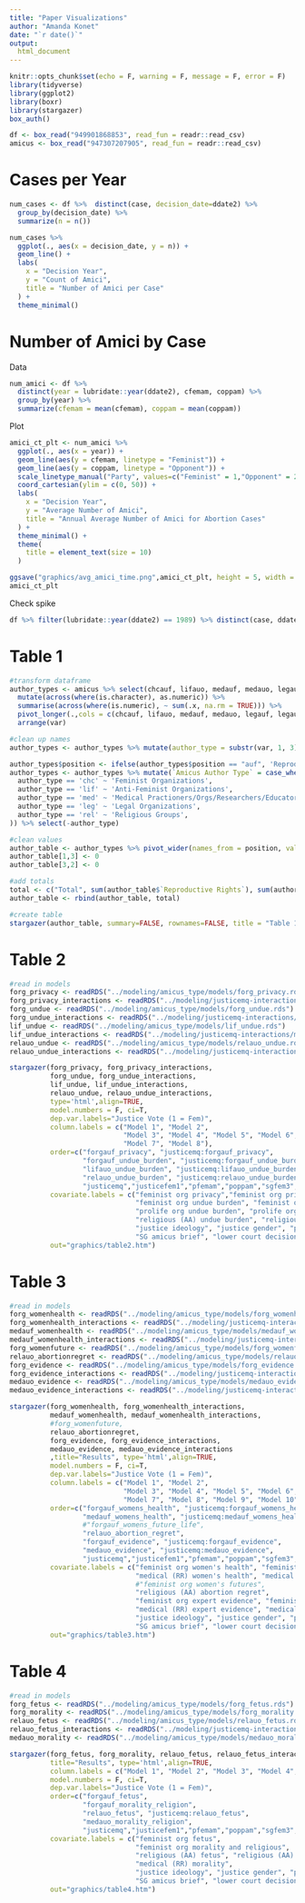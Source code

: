 ```yaml
---
title: "Paper Visualizations"
author: "Amanda Konet"
date: "`r date()`"
output:
  html_document
---
```


```r
knitr::opts_chunk$set(echo = F, warning = F, message = F, error = F)
library(tidyverse)
library(ggplot2)
library(boxr)
library(stargazer)
box_auth()

df <- box_read("949901868853", read_fun = readr::read_csv)
amicus <- box_read("947307207905", read_fun = readr::read_csv)
```


# Cases per Year


```r
num_cases <- df %>%  distinct(case, decision_date=ddate2) %>% 
  group_by(decision_date) %>% 
  summarize(n = n())

num_cases %>% 
  ggplot(., aes(x = decision_date, y = n)) +
  geom_line() + 
  labs(
    x = "Decision Year",
    y = "Count of Amici",
    title = "Number of Amici per Case"
  ) +
  theme_minimal()
```


# Number of Amici by Case

Data

```r
num_amici <- df %>% 
  distinct(year = lubridate::year(ddate2), cfemam, coppam) %>% 
  group_by(year) %>% 
  summarize(cfemam = mean(cfemam), coppam = mean(coppam))
```

Plot

```r
amici_ct_plt <- num_amici %>% 
  ggplot(., aes(x = year)) +
  geom_line(aes(y = cfemam, linetype = "Feminist")) + 
  geom_line(aes(y = coppam, linetype = "Opponent")) + 
  scale_linetype_manual("Party", values=c("Feminist" = 1,"Opponent" = 2)) + 
  coord_cartesian(ylim = c(0, 50)) +
  labs(
    x = "Decision Year",
    y = "Average Number of Amici",
    title = "Annual Average Number of Amici for Abortion Cases"
  ) + 
  theme_minimal() +
  theme(
    title = element_text(size = 10)
  )

ggsave("graphics/avg_amici_time.png",amici_ct_plt, height = 5, width = 8)
amici_ct_plt
```
Check spike
```r
df %>% filter(lubridate::year(ddate2) == 1989) %>% distinct(case, ddate2, cfemam, coppam)
```

# Table 1

```r
#transform dataframe
author_types <- amicus %>% select(chcauf, lifauo, medauf, medauo, legauf, legauo, relauf, relauo) %>%
  mutate(across(where(is.character), as.numeric)) %>%
  summarise(across(where(is.numeric), ~ sum(.x, na.rm = TRUE))) %>%
  pivot_longer(.,cols = c(chcauf, lifauo, medauf, medauo, legauf, legauo, relauf, relauo), names_to = "var", values_to = "ct") %>%
  arrange(var)

#clean up names
author_types <- author_types %>% mutate(author_type = substr(var, 1, 3), position = substr(var, 4, 6)) %>% select(-var)

author_types$position <- ifelse(author_types$position == "auf", 'Reproductive Rights', 'Antiabortion')
author_types <- author_types %>% mutate(`Amicus Author Type` = case_when(
  author_type == 'chc' ~ 'Feminist Organizations',
  author_type == 'lif' ~ 'Anti-Feminist Organizations',
  author_type == 'med' ~ 'Medical Practioners/Orgs/Researchers/Educators',
  author_type == 'leg' ~ 'Legal Organizations',
  author_type == 'rel' ~ 'Religious Groups',
)) %>% select(-author_type)

#clean values
author_table <- author_types %>% pivot_wider(names_from = position, values_from = ct)
author_table[1,3] <- 0
author_table[3,2] <- 0

#add totals
total <- c("Total", sum(author_table$`Reproductive Rights`), sum(author_table$`Antiabortion`))
author_table <- rbind(author_table, total)

#create table
stargazer(author_table, summary=FALSE, rownames=FALSE, title = "Table 1.  Total Number of Amicus Briefs by Amicus Type in the Supreme Court Abortion Cases", notes = "a. Legal cases can have more than one amicus type filed in a case (e.g., differing groups of feminist organizations can file more than one brief in a case).  Also, the same organizations file briefs in multiple cases.", header=FALSE, type = 'html', notes.align = 'l', out = "graphics/table1.htm")
```

# Table 2

```r
#read in models
forg_privacy <- readRDS("../modeling/amicus_type/models/forg_privacy.rds")
forg_privacy_interactions <- readRDS("../modeling/justicemq-interactions/models/forg_privacy_interactions.rds")
forg_undue <- readRDS("../modeling/amicus_type/models/forg_undue.rds")
forg_undue_interactions <- readRDS("../modeling/justicemq-interactions/models/forg_undue_interactions.rds")
lif_undue <- readRDS("../modeling/amicus_type/models/lif_undue.rds")
lif_undue_interactions <- readRDS("../modeling/justicemq-interactions/models/lif_undue_interactions.rds")
relauo_undue <- readRDS("../modeling/amicus_type/models/relauo_undue.rds")
relauo_undue_interactions <- readRDS("../modeling/justicemq-interactions/models/relauo_undue_interactions.rds")

stargazer(forg_privacy, forg_privacy_interactions,
          forg_undue, forg_undue_interactions,
          lif_undue, lif_undue_interactions,
          relauo_undue, relauo_undue_interactions,
          type='html',align=TRUE,
          model.numbers = F, ci=T,
          dep.var.labels="Justice Vote (1 = Fem)",
          column.labels = c("Model 1", "Model 2", 
                            "Model 3", "Model 4", "Model 5", "Model 6", 
                            "Model 7", "Model 8"),
          order=c("forgauf_privacy", "justicemq:forgauf_privacy",
                  "forgauf_undue_burden", "justicemq:forgauf_undue_burden",
                  "lifauo_undue_burden", "justicemq:lifauo_undue_burden",
                  "relauo_undue_burden", "justicemq:relauo_undue_burden",
                  "justicemq","justicefem1","pfemam","poppam","sgfem3","lcdisdirfem1"),
          covariate.labels = c("feminist org privacy","feminist org privacy X justice ideology",
                               "feminist org undue burden", "feminist org undue burden x justice ideology",
                               "prolife org undue burden", "prolife org undue burden x justice ideology",
                               "religious (AA) undue burden", "religious (AA) undue burden X justice ideology",
                               "justice ideology", "justice gender", "proportion RR", "proportion AA",
                               "SG amicus brief", "lower court decision"),
          out="graphics/table2.htm")
```

# Table 3

```r
#read in models
forg_womenhealth <- readRDS("../modeling/amicus_type/models/forg_womenhealth.rds")
forg_womenhealth_interactions <- readRDS("../modeling/justicemq-interactions/models/forg_womenshealth_interactions.rds")
medauf_womenhealth <- readRDS("../modeling/amicus_type/models/medauf_womenhealth.rds")
medauf_womenhealth_interactions <- readRDS("../modeling/justicemq-interactions/models/medauf_womenshealth_interactions.rds")
forg_womenfuture <- readRDS("../modeling/amicus_type/models/forg_womenfuture.rds")
relauo_abortionregret <- readRDS("../modeling/amicus_type/models/relauo_abortionregret.rds")
forg_evidence <- readRDS("../modeling/amicus_type/models/forg_evidence.rds")
forg_evidence_interactions <- readRDS("../modeling/justicemq-interactions/models/forg_evidence_interactions.rds")
medauo_evidence <- readRDS("../modeling/amicus_type/models/medauo_evidence.rds")
medauo_evidence_interactions <- readRDS("../modeling/justicemq-interactions/models/medauo_evidence_interactions.rds")

stargazer(forg_womenhealth, forg_womenhealth_interactions, 
          medauf_womenhealth, medauf_womenhealth_interactions,
          #forg_womenfuture,
          relauo_abortionregret,
          forg_evidence, forg_evidence_interactions,
          medauo_evidence, medauo_evidence_interactions
          ,title="Results", type='html',align=TRUE,
          model.numbers = F, ci=T,
          dep.var.labels="Justice Vote (1 = Fem)",
          column.labels = c("Model 1", "Model 2", 
                            "Model 3", "Model 4", "Model 5", "Model 6", 
                            "Model 7", "Model 8", "Model 9", "Model 10"),
          order=c("forgauf_womens_health", "justicemq:forgauf_womens_health",
                  "medauf_womens_health", "justicemq:medauf_womens_health",
                  #"forgauf_womens_future_life",
                  "relauo_abortion_regret",
                  "forgauf_evidence", "justicemq:forgauf_evidence",
                  "medauo_evidence", "justicemq:medauo_evidence",
                  "justicemq","justicefem1","pfemam","poppam","sgfem3","lcdisdirfem1"),
          covariate.labels = c("feminist org women's health", "feminist org women's health X justice ideology",
                               "medical (RR) women's health", "medical (RR) women's health x justice ideology",
                               #"feminist org women's futures",
                               "religious (AA) abortion regret", 
                               "feminist org expert evidence", "feminist org expert evidence X justice ideology",
                               "medical (RR) expert evidence", "medical (RR) expert evidence X justice ideology",
                               "justice ideology", "justice gender", "proportion RR", "proportion AA",
                               "SG amicus brief", "lower court decision"),
          out="graphics/table3.htm")
```

# Table 4

```r
#read in models
forg_fetus <- readRDS("../modeling/amicus_type/models/forg_fetus.rds")
forg_morality <- readRDS("../modeling/amicus_type/models/forg_morality.rds")
relauo_fetus <- readRDS("../modeling/amicus_type/models/relauo_fetus.rds")
relauo_fetus_interactions <- readRDS("../modeling/justicemq-interactions/models/relauo_fetus_interactions.rds")
medauo_morality <- readRDS("../modeling/amicus_type/models/medauo_morality.rds")

stargazer(forg_fetus, forg_morality, relauo_fetus, relauo_fetus_interactions, medauo_morality,
          title="Results", type='html',align=TRUE,
          column.labels = c("Model 1", "Model 2", "Model 3", "Model 4", "Model 5"),
          model.numbers = F, ci=T,
          dep.var.labels="Justice Vote (1 = Fem)",
          order=c("forgauf_fetus",
                  "forgauf_morality_religion",
                  "relauo_fetus", "justicemq:relauo_fetus",
                  "medauo_morality_religion",
                  "justicemq","justicefem1","pfemam","poppam","sgfem3","lcdisdirfem1"),
          covariate.labels = c("feminist org fetus",
                               "feminist org morality and religious",
                               "religious (AA) fetus", "religious (AA) fetus X justice ideology",
                               "medical (RR) morality",
                               "justice ideology", "justice gender", "proportion RR", "proportion AA",
                               "SG amicus brief", "lower court decision"),
          out="graphics/table4.htm")
```


